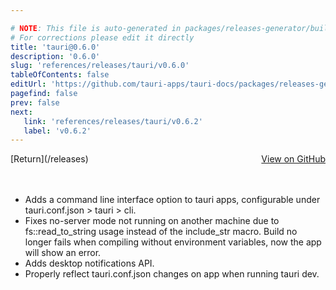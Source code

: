 ```yaml
---

# NOTE: This file is auto-generated in packages/releases-generator/build.ts
# For corrections please edit it directly
title: 'tauri@0.6.0'
description: '0.6.0'
slug: 'references/releases/tauri/v0.6.0'
tableOfContents: false
editUrl: 'https://github.com/tauri-apps/tauri-docs/packages/releases-generator/build.ts'
pagefind: false
prev: false
next:
   link: 'references/releases/tauri/v0.6.2'
   label: 'v0.6.2'
---
```


<div style="margin-bottom:3rem; display: flex; justify-content: space-between; align-items: center"><span>[Return](/releases)</span><span><a href="https://github.com/tauri-apps/tauri/releases/tag/tauri-v0.6.0">View on GitHub</a></span></div>

- Adds a command line interface option to tauri apps, configurable under tauri.conf.json &gt; tauri &gt; cli.
- Fixes no-server mode not running on another machine due to fs::read_to_string usage instead of the include_str macro.
  Build no longer fails when compiling without environment variables, now the app will show an error.
- Adds desktop notifications API.
- Properly reflect tauri.conf.json changes on app when running tauri dev.

